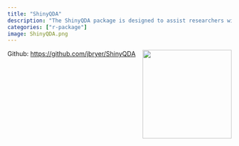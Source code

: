 ```yaml
---
title: "ShinyQDA"
description: "The ShinyQDA package is designed to assist researchers with the analysis of qualitative data."
categories: ["r-package"]
image: ShinyQDA.png
---
```


<a href='https://github.com/jbryer/ShinyQDA'><img src='ShinyQDA.png' align="right" width="200" /></a> 

Github: [https://github.com/jbryer/ShinyQDA](https://github.com/jbryer/ShinyQDA)
